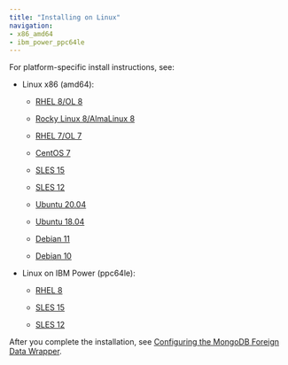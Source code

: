 ```yaml
---
title: "Installing on Linux"
navigation:
- x86_amd64
- ibm_power_ppc64le
---
```


For platform-specific install instructions, see:

- Linux x86 (amd64):

  - [RHEL 8/OL 8](x86_amd64/mongo_rhel8_x86)

  - [Rocky Linux 8/AlmaLinux 8](x86_amd64/mongo_other_linux8_x86)
  - [RHEL 7/OL 7](x86_amd64/mongo_rhel7_x86)
  - [CentOS 7](x86_amd64/mongo_centos7_x86)
  - [SLES 15](x86_amd64/mongo_sles15_x86)
  - [SLES 12](x86_amd64/mongo_sles12_x86)
  - [Ubuntu 20.04](x86_amd64/mongo_ubuntu20_x86)
  - [Ubuntu 18.04](x86_amd64/mongo_ubuntu18_x86)
  - [Debian 11](x86_amd64/mongo_deb11_x86)
  - [Debian 10](x86_amd64/mongo_deb10_x86)

- Linux on IBM Power (ppc64le):

  - [RHEL 8](ibm_power_ppc64le/mongo_rhel8_ppcle)
  
  - [SLES 15](ibm_power_ppc64le/mongo_sles15_ppcle)
  - [SLES 12](ibm_power_ppc64le/mongo_sles12_ppcle)

After you complete the installation, see [Configuring the MongoDB Foreign Data Wrapper](../07_configuring_the_mongo_data_adapter).